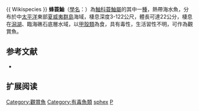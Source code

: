 {{Speciesbox
| image = 
| image_width = 250px
| status = NE
| status_system = IUCN3.1
| genus = Pterois
| species = sphex
| authority =  [[Jordan_&_Evermann|Jordan & Evermann]], 1903 
| synonyms = 
}}{{ Wikispecies }}
'''蜂蓑鮋'''（[[學名|學名]]：{{lang|la|''Pterois sphex''}}）為[[鮋科|鮋科]][[蓑鮋屬|蓑鮋屬]]的其中一[[種|種]]，熱帶海水魚，分布於中[[太平洋|太平洋]]東部[[夏威夷群島|夏威夷群島]]海域，棲息深度3-122公尺，體長可達22公分，棲息在[[潟湖|潟湖]]、臨海礁石底層水域，以[[甲殼類|甲殼類]]為食，具有毒性，生活習性不明，可作為觀賞魚。
==参考文献==
*{{FishBase_species|genus=Pterois|species=sphex|year=2014|month=6}}

== 扩展阅读 ==
{{refbegin}}
{{commons-inline|Pterois sphex}}
{{wikispecies-inline|Pterois sphex}}
{{refend}}
{{Taxonbar|from=Q1852028}}

[[Category:觀賞魚|Category:觀賞魚]]
[[Category:有毒魚類|Category:有毒魚類]]
[[Category:蓑鮋屬|sphex]]
[[Category:1903年描述的魚類|P]]


{{鮋形目小作品}}